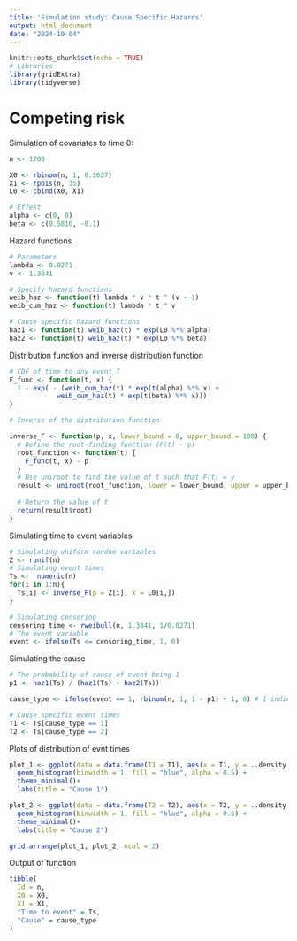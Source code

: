---
title: 'Simulation study: Cause Specific Hazards'
output: html_document
date: "2024-10-04"
---

```{r setup, include=FALSE}
knitr::opts_chunk$set(echo = TRUE)
# Libraries
library(gridExtra)
library(tidyverse)
```


# Competing risk

Simulation of covariates to time 0:

```{r}
n <- 1700

X0 <- rbinom(n, 1, 0.1627)
X1 <- rpois(n, 35)
L0 <- cbind(X0, X1)

# Effekt
alpha <- c(0, 0)
beta <- c(0.5816, -0.1)
```

Hazard functions

```{r}
# Parameters
lambda <- 0.0271
v <- 1.3841

# Specify hazard functions
weib_haz <- function(t) lambda * v * t ^ (v - 1)
weib_cum_haz <- function(t) lambda * t ^ v 

# Cause specific hazard functions
haz1 <- function(t) weib_haz(t) * exp(L0 %*% alpha)
haz2 <- function(t) weib_haz(t) * exp(L0 %*% beta)
```

Distribution function and inverse distribution function

```{r}
# CDF of time to any event T
F_func <- function(t, x) {
  1 - exp( - (weib_cum_haz(t) * exp(t(alpha) %*% x) + 
            weib_cum_haz(t) * exp(t(beta) %*% x)))
}

# Inverse of the distribution function

inverse_F <- function(p, x, lower_bound = 0, upper_bound = 100) {
  # Define the root-finding function (F(t) - p)
  root_function <- function(t) {
    F_func(t, x) - p
  }
  # Use uniroot to find the value of t such that F(t) = y
  result <- uniroot(root_function, lower = lower_bound, upper = upper_bound)
  
  # Return the value of t
  return(result$root)
}
```

Simulating time to event variables

```{r}
# Simulating uniform random variables
Z <- runif(n)
# Simulating event times
Ts <-  numeric(n)
for(i in 1:n){
  Ts[i] <- inverse_F(p = Z[i], x = L0[i,])
}

# Simulating censoring
censoring_time <- rweibull(n, 1.3841, 1/0.0271)
# The event variable
event <- ifelse(Ts <= censoring_time, 1, 0)
```

Simulating the cause

```{r}
# The probability of cause of event being 1
p1 <- haz1(Ts) / (haz1(Ts) + haz2(Ts))

cause_type <- ifelse(event == 1, rbinom(n, 1, 1 - p1) + 1, 0) # 1 indicates cause 1, 2 indicates cause of event being 2

# Cause specific event times
T1 <- Ts[cause_type == 1]
T2 <- Ts[cause_type == 2]
```

Plots of distribution of evnt times

```{r}
plot_1 <- ggplot(data = data.frame(T1 = T1), aes(x = T1, y = ..density..)) + 
  geom_histogram(binwidth = 1, fill = "blue", alpha = 0.5) + 
  theme_minimal()+
  labs(title = "Cause 1")

plot_2 <- ggplot(data = data.frame(T2 = T2), aes(x = T2, y = ..density..)) + 
  geom_histogram(binwidth = 1, fill = "blue", alpha = 0.5) + 
  theme_minimal()+
  labs(title = "Cause 2")

grid.arrange(plot_1, plot_2, ncol = 2)
```

Output of function

```{r}
tibble(
  Id = n,
  X0 = X0,
  X1 = X1,
  "Time to event" = Ts,
  "Cause" = cause_type
)
```




